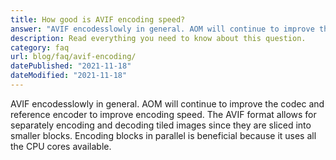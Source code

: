 ```yaml
---
title: How good is AVIF encoding speed?
answer: "AVIF encodesslowly in general. AOM will continue to improve the codec and reference encoder to improve encoding speed. The AVIF format allows for separately encoding and decoding tiled images since they are sliced into smaller blocks. Encoding blocks in parallel is beneficial because it uses all the CPU cores available."
description: Read everything you need to know about this question.
category: faq
url: blog/faq/avif-encoding/
datePublished: "2021-11-18"
dateModified: "2021-11-18"
---
```


AVIF encodesslowly in general. AOM will continue to improve the codec and reference encoder to improve encoding speed. The AVIF format allows for separately encoding and decoding tiled images since they are sliced into smaller blocks. Encoding blocks in parallel is beneficial because it uses all the CPU cores available.
